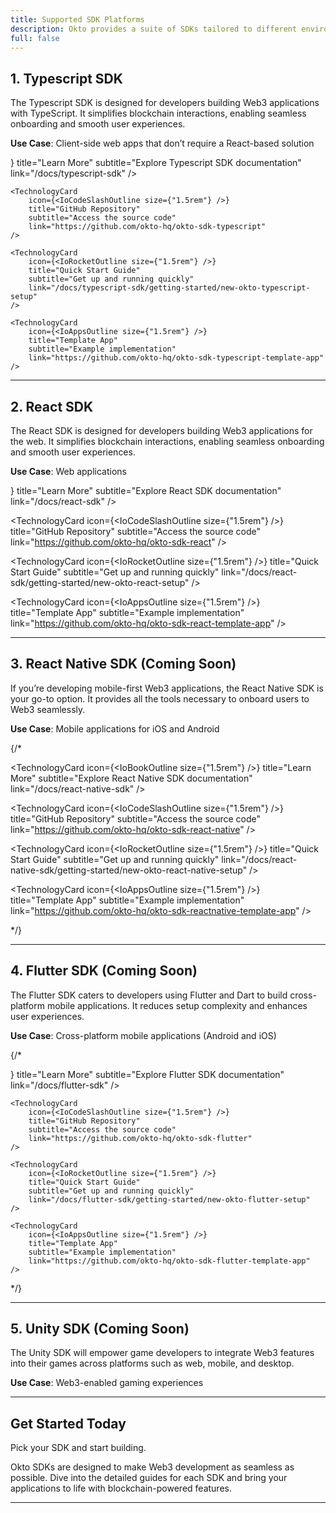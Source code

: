 ```yaml
---
title: Supported SDK Platforms
description: Okto provides a suite of SDKs tailored to different environments, enabling you to integrate Web3 functionalities effortlessly. TypeScript is currently live and production-ready, while other SDKs are coming soon. Here’s an overview.
full: false
---
```



## 1. **Typescript SDK**
The Typescript SDK is designed for developers building Web3 applications with TypeScript. It simplifies blockchain interactions, enabling seamless onboarding and smooth user experiences.

**Use Case**: Client-side web apps that don’t require a React-based solution

<div className="grid grid-cols-1 md:grid-cols-2 gap-3 md:gap-6 lg:gap-8">
    <TechnologyCard
        icon={<IoBookOutline size={"1.5rem"} />}
        title="Learn More"
        subtitle="Explore Typescript SDK documentation"
        link="/docs/typescript-sdk"
    />

    <TechnologyCard
        icon={<IoCodeSlashOutline size={"1.5rem"} />}
        title="GitHub Repository"
        subtitle="Access the source code"
        link="https://github.com/okto-hq/okto-sdk-typescript"
    />

    <TechnologyCard
        icon={<IoRocketOutline size={"1.5rem"} />}
        title="Quick Start Guide"
        subtitle="Get up and running quickly"
        link="/docs/typescript-sdk/getting-started/new-okto-typescript-setup"
    />

    <TechnologyCard
        icon={<IoAppsOutline size={"1.5rem"} />}
        title="Template App"
        subtitle="Example implementation"
        link="https://github.com/okto-hq/okto-sdk-typescript-template-app"
    />
</div>

---

## 2. **React SDK**
The React SDK is designed for developers building Web3 applications for the web. It simplifies blockchain interactions, enabling seamless onboarding and smooth user experiences.

**Use Case**: Web applications

<div className="grid grid-cols-1 md:grid-cols-2 gap-3 md:gap-6 lg:gap-8">
  <TechnologyCard
    icon={<IoBookOutline size={"1.5rem"} />}
    title="Learn More"
    subtitle="Explore React SDK documentation"
    link="/docs/react-sdk"
  />

  <TechnologyCard
    icon={<IoCodeSlashOutline size={"1.5rem"} />}
    title="GitHub Repository"
    subtitle="Access the source code"
    link="https://github.com/okto-hq/okto-sdk-react"
  />

  <TechnologyCard
    icon={<IoRocketOutline size={"1.5rem"} />}
    title="Quick Start Guide"
    subtitle="Get up and running quickly"
    link="/docs/react-sdk/getting-started/new-okto-react-setup"
  />

  <TechnologyCard
    icon={<IoAppsOutline size={"1.5rem"} />}
    title="Template App"
    subtitle="Example implementation"
    link="https://github.com/okto-hq/okto-sdk-react-template-app"
  />
</div>

---

## 3. **React Native SDK** (Coming Soon)
If you’re developing mobile-first Web3 applications, the React Native SDK is your go-to option. It provides all the tools necessary to onboard users to Web3 seamlessly.

**Use Case**: Mobile applications for iOS and Android

{/*<div className="grid grid-cols-1 md:grid-cols-2 gap-3 md:gap-6 lg:gap-8">
  <TechnologyCard
    icon={<IoBookOutline size={"1.5rem"} />}
    title="Learn More"
    subtitle="Explore React Native SDK documentation"
    link="/docs/react-native-sdk"
  />

  <TechnologyCard
    icon={<IoCodeSlashOutline size={"1.5rem"} />}
    title="GitHub Repository"
    subtitle="Access the source code"
    link="https://github.com/okto-hq/okto-sdk-react-native"
  />

  <TechnologyCard
    icon={<IoRocketOutline size={"1.5rem"} />}
    title="Quick Start Guide"
    subtitle="Get up and running quickly"
    link="/docs/react-native-sdk/getting-started/new-okto-react-native-setup"
  />

  <TechnologyCard
    icon={<IoAppsOutline size={"1.5rem"} />}
    title="Template App"
    subtitle="Example implementation"
    link="https://github.com/okto-hq/okto-sdk-reactnative-template-app"
  />
</div>
*/}

---

## 4. **Flutter SDK** (Coming Soon)
The Flutter SDK caters to developers using Flutter and Dart to build cross-platform mobile applications. It reduces setup complexity and enhances user experiences.

**Use Case**: Cross-platform mobile applications (Android and iOS)

{/*
<div className="grid grid-cols-1 md:grid-cols-2 gap-3 md:gap-6 lg:gap-8">
    <TechnologyCard
        icon={<IoBookOutline size={"1.5rem"} />}
        title="Learn More"
        subtitle="Explore Flutter SDK documentation"
        link="/docs/flutter-sdk"
    />

    <TechnologyCard
        icon={<IoCodeSlashOutline size={"1.5rem"} />}
        title="GitHub Repository"
        subtitle="Access the source code"
        link="https://github.com/okto-hq/okto-sdk-flutter"
    />

    <TechnologyCard
        icon={<IoRocketOutline size={"1.5rem"} />}
        title="Quick Start Guide"
        subtitle="Get up and running quickly"
        link="/docs/flutter-sdk/getting-started/new-okto-flutter-setup"
    />

    <TechnologyCard
        icon={<IoAppsOutline size={"1.5rem"} />}
        title="Template App"
        subtitle="Example implementation"
        link="https://github.com/okto-hq/okto-sdk-flutter-template-app"
    />
</div>
*/}


---

## 5. **Unity SDK** (Coming Soon)

The Unity SDK will empower game developers to integrate Web3 features into their games across platforms such as web, mobile, and desktop.

**Use Case**: Web3-enabled gaming experiences

---

## Get Started Today

Pick your SDK and start building.

Okto SDKs are designed to make Web3 development as seamless as possible. Dive into the detailed guides for each SDK and bring your applications to life with blockchain-powered features.

---